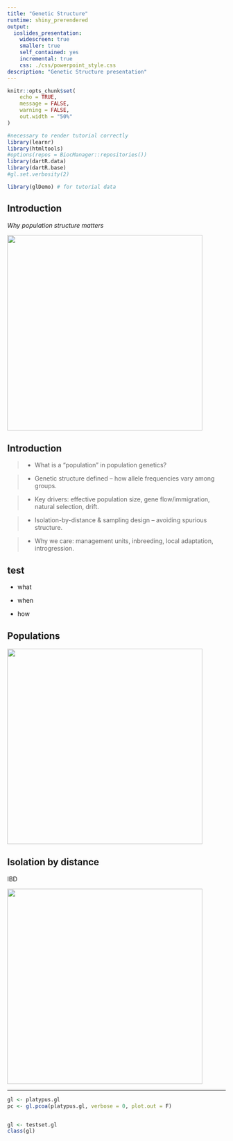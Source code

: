 ```yaml
---
title: "Genetic Structure"
runtime: shiny_prerendered
output:
  ioslides_presentation:
    widescreen: true
    smaller: true
    self_contained: yes
    incremental: true
    css: ./css/powerpoint_style.css
description: "Genetic Structure presentation"
---
```


```r
knitr::opts_chunk$set(
	echo = TRUE,
	message = FALSE,
	warning = FALSE,
	out.width = "50%"
)

#necessary to render tutorial correctly
library(learnr) 
library(htmltools)
#options(repos = BiocManager::repositories())
library(dartR.data)
library(dartR.base)
#gl.set.verbosity(2)

library(glDemo) # for tutorial data

```

## Introduction

*Why population structure matters*

![](images/genetic_comp.jpg){.class height="450"}

## Introduction

> -   What is a "population" in population genetics?

> -   Genetic structure defined -- how allele frequencies vary among groups.

> -   Key drivers: effective population size, gene flow/immigration, natural selection, drift.

> -   Isolation-by-distance & sampling design -- avoiding spurious structure.

> -   Why we care: management units, inbreeding, local adaptation, introgression.

## test

-   what

-   when

-   how

## Populations

![](images/pop_spp.png){.class height="450"}

## Isolation by distance

IBD

![](images/ibd.png){.class height="450"}

------------------------------------------------------------------------

```r
gl <- platypus.gl
pc <- gl.pcoa(platypus.gl, verbose = 0, plot.out = F)
```

```r

```

```r
gl <- testset.gl
class(gl)
```
